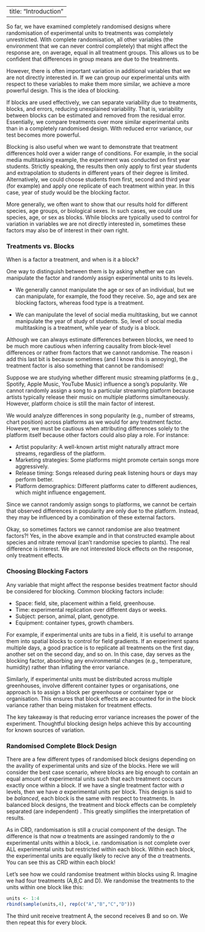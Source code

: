 
---
title: "Introduction"
---

So far, we have examined completely randomised designs where randomisation of experimental units to treatments was completely unrestricted. With complete randomisation, all other variables (the environment that we can never control completely) that might affect the response are, on average, equal in all treatment groups. This allows us to be confident that differences in group means are due to the treatments.  

However, there is often important variation in additional variables that we are not directly interested in. If we can group our experimental units with respect to these variables to make them more similar, we achieve a more powerful design. This is the idea of blocking.  

If blocks are used effectively, we can separate variability due to treatments, blocks, and errors, reducing unexplained variability. That is, variability between blocks can be estimated and removed from the residual error. Essentially, we compare treatments over more similar experimental units than in a completely randomised design. With reduced error variance, our test becomes more powerful.

Blocking is also useful when we want to demonstrate that treatment differences hold over a wider range of conditions. For example, in the social media multitasking example, the experiment was conducted on first year students. Strictly speaking, the results then only apply to first year students and extrapolation to students in different years of their degree is limited. Alternatively, we could choose students from first, second and third year (for example) and apply one replicate of each treatment within year. In this case, year of study would be the blocking factor.  

More generally, we often want to show that our results hold for different species, age groups, or  biological sexes. In such cases, we could use species, age, or sex as blocks. While blocks are typically used to control for variation in variables we are not directly interested in, sometimes these factors may also be of interest in their own right.  

### Treatments vs. Blocks  

When is a factor a treatment, and when is it a block?  

One way to distinguish between them is by asking whether we can manipulate the factor and randomly assign experimental units to its levels.  

- We generally cannot manipulate the age or sex of an individual, but we can manipulate, for example, the food they receive. So, age and sex are blocking factors, whereas food type is a treatment. 

- We can manipulate the level of social media multitasking, but we cannot manipulate the year of study of students. So, level of social media multitasking is a treatment, while year of study is a block.  

Although we can always estimate differences between blocks, we need to be much more cautious when inferring causality from block-level differences or rather from factors that we cannot randomise. The reason i add this last bit is because sometimes (and I know this is annoying), the treatment factor is also something that cannot be randomised! 

Suppose we are studying whether different music streaming platforms (e.g., Spotify, Apple Music, YouTube Music) influence a song's popularity. We cannot randomly assign a song to a particular streaming platform because artists typically release their music on multiple platforms simultaneously. However, platform choice is still the main factor of interest.

We would analyze differences in song popularity (e.g., number of streams, chart position) across platforms as we would for any treatment factor. However, we must be cautious when attributing differences solely to the platform itself because other factors could also play a role. For instance:

- Artist popularity: A well-known artist might naturally attract more streams, regardless of the platform.
- Marketing strategies: Some platforms might promote certain songs more aggressively.
- Release timing: Songs released during peak listening hours or days may perform better.
- Platform demographics: Different platforms cater to different audiences, which might influence engagement.

Since we cannot randomly assign songs to platforms, we cannot be certain that observed differences in popularity are only due to the platform. Instead, they may be influenced by a combination of these external factors.

Okay, so sometimes factors we cannot randomise are also treatment factors?! Yes, in the above example and in that constructed example about species and nitrate removal (can't randomise species to plants). The real difference is interest. We are not interested block effects on the response, only treatment effects. 

### Choosing Blocking Factors  

Any variable that might affect the response besides treatment factor should be considered for blocking. Common blocking factors include:  

- Space: field, site, placement within a field, greenhouse.  
- Time: experimental replication over different days or weeks.  
- Subject: person, animal, plant, genotype.  
- Equipment: container types, growth chambers.  

For example, if experimental units are tubs in a field, it is useful to arrange them into spatial blocks to control for field gradients. If an experiment spans multiple days, a good practice is to replicate all treatments on the first day, another set on the second day, and so on. In this case, day serves as the blocking factor, absorbing any environmental changes (e.g., temperature, humidity) rather than inflating the error variance.

Similarly, if experimental units must be distributed across multiple greenhouses, involve different container types or organisations, one approach is to assign a block per greenhouse or container type or organisation. This ensures that block effects are accounted for in the block variance rather than being mistaken for treatment effects.  

The key takeaway is that reducing error variance increases the power of the experiment. Thoughtful blocking design helps achieve this by accounting for known sources of variation.  

### Randomised Complete Block Design

There are a few different types of randomised block designs depending on the availity of experimental units and size of the blocks. Here we will consider the best case scenario, where blocks are big enough to contain an equal amount of experimental units such that each treatment coccurs exactly once within a block. If we have a single treatment factor with $a$ levels, then we have $a$ experimental units per block. This design is said to be *balanced*, each block is the same with respect to treatments. In balanced block designs, the treatment and block effects can be completely separated (are independent) . This greatly simplifies the interpretation of results. 

As in CRD, randomisation is still a crucial component of the design. The difference is that now $a$ treatments are assinged randomly to the $a$ experimental units within a block, i.e. randomisation is not complete over ALL experimental units but restricted within each block. Within each block, the experimental units are equally likely to recive any of the $a$ treatments. You can see this as CRD within each block! 

Let's see how we could randomise treatment within blocks using R. Imagine we had four treatments (A,B,C and D). We randomise the treatments to the units within one block like this:

```r

units <- 1:4
rbind(sample(units,4), rep(c("A","B","C","D")))


```

The third unit receive treatment A, the second receives B and so on. We then repeat this for every block. 

